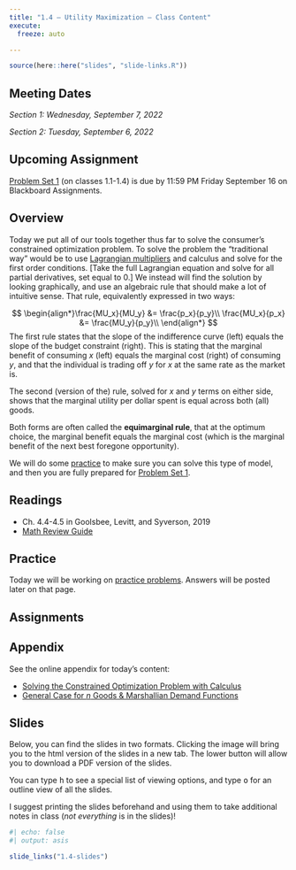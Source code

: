 ```yaml
---
title: "1.4 — Utility Maximization — Class Content"
execute:
  freeze: auto

---
```


```r
source(here::here("slides", "slide-links.R"))
```

::: {.callout-note appearance=minimal}
# Meeting Dates
*Section 1: Wednesday, September 7, 2022*

*Section 2: Tuesday, September 6, 2022*
:::

::: callout-warning
# Upcoming Assignment
[Problem Set 1](/assignments/01-problem-set) (on classes 1.1-1.4) is due by 11:59 PM Friday September 16 on Blackboard Assignments.
:::

## <i class="fas fa-info-circle fa-lg"></i> Overview

Today we put all of our tools together thus far to solve the consumer's constrained optimization problem. To solve the problem the “traditional way” would be to use [Lagrangian multipliers](https://en.wikipedia.org/wiki/Lagrange_multiplier) and calculus and solve for the first order conditions. [Take the full Lagrangian equation and solve for all partial derivatives, set equal to 0.] We instead will find the solution by looking graphically, and use an algebraic rule that should make a lot of intuitive sense. That rule, equivalently expressed in two ways:

$$
\begin{align*}\frac{MU_x}{MU_y} &= \frac{p_x}{p_y}\\
\frac{MU_x}{p_x} &= \frac{MU_y}{p_y}\\ 
\end{align*}
$$
The first rule states that the slope of the indifference curve (left) equals the slope of the budget constraint (right). This is stating that the marginal benefit of consuming $x$ (left) equals the marginal cost (right) of consuming $y$, and that the individual is trading off $y$ for $x$ at the same rate as the market is.

The second (version of the) rule, solved for $x$ and $y$ terms on either side, shows that the marginal utility per dollar spent is equal across both (all) goods. 

Both forms are often called the **equimarginal rule**, that at the optimum choice, the marginal benefit equals the marginal cost (which is the marginal benefit of the next best foregone opportunity).

We will do some [practice](/practice/1.4-practice) to make sure you can solve this type of model, and then you are fully prepared for [Problem Set 1](/assignment/01-problem-set).

## <i class="fas fa-book-reader fa-lg"></i> Readings

- <i class="fas fa-book"></i> Ch. 4.4-4.5 in Goolsbee, Levitt, and Syverson, 2019
- <i class="fas fa-external-link-square-alt"></i> [Math Review Guide](/resources/math_guide)

## <i class="fas fa-dumbbell"></i> Practice

Today we will be working on [practice problems](/practice/1.4-practice). Answers will be posted later on that page.

## <i class="fas fa-laptop-code"></i> Assignments

## <i class="fas fa-sigma"></i> Appendix

See the online appendix for today's content:

- [Solving the Constrained Optimization Problem with Calculus](/resources/appendices/1.4-appendix.html#solving-the-constrained-optimization-problem-with-calculus)
- [General Case for $n$ Goods & Marshallian Demand Functions](/resources/appendices/1.4-appendix.html#general-case-for-n-goods-marshallian-demand)

## <i class="fas fa-chalkboard-teacher"></i> Slides

Below, you can find the slides in two formats. Clicking the image will bring you to the html version of the slides in a new tab. The lower button will allow you to download a PDF version of the slides. 

::: callout-tip
You can type <kbd>h</kbd> to see a special list of viewing options, and type <kbd>o</kbd> for an outline view of all the slides.
:::

I suggest printing the slides beforehand and using them to take additional notes in class (*not everything* is in the slides)!

```r
#| echo: false
#| output: asis

slide_links("1.4-slides")
```

